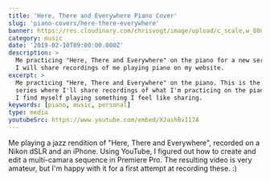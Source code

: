 ```yaml
---
title: 'Here, There and Everywhere Piano Cover'
slug: 'piano-covers/here-there-everywhere'
banner: https://res.cloudinary.com/chrisvogt/image/upload/c_scale,w_800/v1588691741/chrisvogt-me/photo/Screen_Shot_2020-05-05_at_8.15.10_AM.png
category: music
date: '2019-02-10T09:00:00.000Z'
description: >
  Me practicing "Here, There and Everywhere" on the piano for a new series where
  I will share recordings of me playing piano on my website.
excerpt: >
  Me practicing "Here, There and Everywhere" on the piano. This is the first in a
  series where I'll share recordings of what I'm practicing on the piano when
  I find myself playing something I feel like sharing.
keywords: [piano, music, personal]
type: media
youtubeSrc: https://www.youtube.com/embed/XJashBvI17A
---
```


Me playing a jazz rendition of "Here, There and Everywhere", recorded on a Nikon dSLR and an iPhone. Using YouTube, I figured out how to create and edit a multi-camara sequence in Premiere Pro. The resulting video is very amateur, but I'm happy with it for a first attempt at recording these. :)
